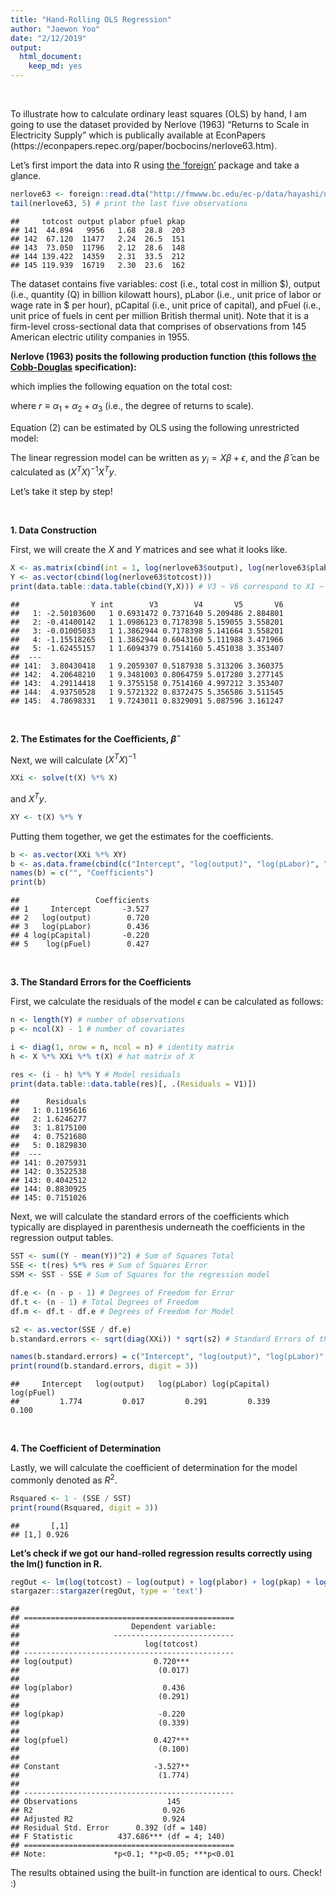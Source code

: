 ```yaml
---
title: "Hand-Rolling OLS Regression"
author: "Jaewon Yoo"
date: "2/12/2019"
output: 
  html_document: 
    keep_md: yes
---
```

\

To illustrate how to calculate ordinary least squares (OLS) by hand, I am going to use the dataset provided by Nerlove (1963) "Returns to Scale in Electricity Supply" which is publically available at EconPapers (https://econpapers.repec.org/paper/bocbocins/nerlove63.htm).

Let's first import the data into R using [the 'foreign'](https://cran.r-project.org/web/packages/foreign/foreign.pdf) package and take a glance.


```r
nerlove63 <- foreign::read.dta("http://fmwww.bc.edu/ec-p/data/hayashi/nerlove63.dta")
tail(nerlove63, 5) # print the last five observations 
```

```
##     totcost output plabor pfuel pkap
## 141  44.894   9956   1.68  28.8  203
## 142  67.120  11477   2.24  26.5  151
## 143  73.050  11796   2.12  28.6  148
## 144 139.422  14359   2.31  33.5  212
## 145 119.939  16719   2.30  23.6  162
```

The dataset contains five variables: cost (i.e., total cost in million \$), output (i.e., quantity (Q) in billion kilowatt hours), pLabor (i.e., unit price of labor or wage rate in \$ per hour), pCapital (i.e., unit price of capital), and pFuel (i.e., unit price of fuels in cent per million British thermal unit). Note that it is a firm-level cross-sectional data that comprises of observations from 145 American electric utility companies in 1955.

__Nerlove (1963) posits the following production function (this follows [the Cobb-Douglas](https://en.wikipedia.org/wiki/Cobb%E2%80%93Douglas_production_function) specification):__

\begin{equation}
\tag{1}
output_{i} = A_{i}(pLabor_{i})^{\alpha_{1}}(pCapital_{i})^{\alpha_{2}}(pFuel_{i})^{\alpha_{3}},
\end{equation}

which implies the following equation on the total cost:

\begin{equation}
\tag{2}
log(cost_{i}) = \frac{1}{r}log(output_{i})+\frac{\alpha_{1}}{r}log(pLabor_{i})+\frac{\alpha_{2}}{r}log(pCapital_{i})+\frac{\alpha_{3}}{r}log(pFuel_{i})+log \biggl[r(A_{i}\alpha_{1}^{\alpha_{1}}\alpha_{2}^{\alpha_{2}}\alpha_{3}^{\alpha_{3}})^{-\frac{1}{r}}\biggl],
\end{equation}

where $r \equiv \alpha_{1} + \alpha_{2} + \alpha_{3}$ (i.e., the degree of returns to scale).

Equation (2) can be estimated by OLS using the following unrestricted model:

\begin{equation}
\tag{3}
log(cost) = \beta_{1} + \beta_{2} \times log(output) + \beta_{3} \times log(pLabor) + \beta_{4} \times log(pCapital) + \beta_{5} \times log(pFuel) + \epsilon.
\end{equation}

The linear regression model can be written as $y_{i} = X\beta+\epsilon$, and the $\hat\beta$ can be calculated as $(X^{T}X)^{-1}X^{T}y$.

Let's take it step by step! 

\

__1. Data Construction__

First, we will create the $X$ and $Y$ matrices and see what it looks like.

```r
X <- as.matrix(cbind(int = 1, log(nerlove63$output), log(nerlove63$plabor), log(nerlove63$pkap), log(nerlove63$pfuel)))
Y <- as.vector(cbind(log(nerlove63$totcost)))
print(data.table::data.table(cbind(Y,X))) # V3 ~ V6 correspond to X1 ~ X4, respectively
```

```
##                Y int        V3        V4       V5       V6
##   1: -2.50103600   1 0.6931472 0.7371640 5.209486 2.884801
##   2: -0.41400142   1 1.0986123 0.7178398 5.159055 3.558201
##   3: -0.01005033   1 1.3862944 0.7178398 5.141664 3.558201
##   4: -1.15518265   1 1.3862944 0.6043160 5.111988 3.471966
##   5: -1.62455157   1 1.6094379 0.7514160 5.451038 3.353407
##  ---                                                      
## 141:  3.80430418   1 9.2059307 0.5187938 5.313206 3.360375
## 142:  4.20648210   1 9.3481003 0.8064759 5.017280 3.277145
## 143:  4.29114418   1 9.3755158 0.7514160 4.997212 3.353407
## 144:  4.93750528   1 9.5721322 0.8372475 5.356586 3.511545
## 145:  4.78698331   1 9.7243011 0.8329091 5.087596 3.161247
```

\

__2. The Estimates for the Coefficients, $\hat\beta$__

Next, we will calculate $(X^{T}X)^{-1}$

```r
XXi <- solve(t(X) %*% X)
```

and $X^{T}y$.

```r
XY <- t(X) %*% Y
```

Putting them together, we get the estimates for the coefficients.

```r
b <- as.vector(XXi %*% XY)
b <- as.data.frame(cbind(c("Intercept", "log(output)", "log(pLabor)", "log(pCapital)", "log(pFuel)"), format(b, digits = 3)))
names(b) = c("", "Coefficients")
print(b)
```

```
##                 Coefficients
## 1     Intercept       -3.527
## 2   log(output)        0.720
## 3   log(pLabor)        0.436
## 4 log(pCapital)       -0.220
## 5    log(pFuel)        0.427
```

\

__3. The Standard Errors for the Coefficients__

First, we calculate the residuals of the model $\epsilon$ can be calculated as follows:

```r
n <- length(Y) # number of observations
p <- ncol(X) - 1 # number of covariates

i <- diag(1, nrow = n, ncol = n) # identity matrix
h <- X %*% XXi %*% t(X) # hat matrix of X

res <- (i - h) %*% Y # Model residuals
print(data.table::data.table(res)[, .(Residuals = V1)])
```

```
##      Residuals
##   1: 0.1195616
##   2: 1.6246277
##   3: 1.8175100
##   4: 0.7521680
##   5: 0.1829830
##  ---          
## 141: 0.2075931
## 142: 0.3522538
## 143: 0.4042512
## 144: 0.8830925
## 145: 0.7151026
```

Next, we will calculate the standard errors of the coefficients which typically are displayed in parenthesis underneath the coefficients in the regression output tables.

```r
SST <- sum((Y - mean(Y))^2) # Sum of Squares Total
SSE <- t(res) %*% res # Sum of Squares Error
SSM <- SST - SSE # Sum of Squares for the regression model

df.e <- (n - p - 1) # Degrees of Freedom for Error
df.t <- (n - 1) # Total Degrees of Freedom
df.m <- df.t - df.e # Degrees of Freedom for Model

s2 <- as.vector(SSE / df.e)
b.standard.errors <- sqrt(diag(XXi)) * sqrt(s2) # Standard Errors of the Coefficients

names(b.standard.errors) = c("Intercept", "log(output)", "log(pLabor)", "log(pCapital)", "log(pFuel)")
print(round(b.standard.errors, digit = 3))
```

```
##     Intercept   log(output)   log(pLabor) log(pCapital)    log(pFuel) 
##         1.774         0.017         0.291         0.339         0.100
```

\

__4. The Coefficient of Determination__

Lastly, we will calculate the coefficient of determination for the model commonly denoted as $R^{2}$.

```r
Rsquared <- 1 - (SSE / SST)
print(round(Rsquared, digit = 3))
```

```
##       [,1]
## [1,] 0.926
```

__Let's check if we got our hand-rolled regression results correctly using the lm() function in R.__

```r
regOut <- lm(log(totcost) ~ log(output) + log(plabor) + log(pkap) + log(pfuel), data = nerlove63)
stargazer::stargazer(regOut, type = 'text')
```

```
## 
## ===============================================
##                         Dependent variable:    
##                     ---------------------------
##                            log(totcost)        
## -----------------------------------------------
## log(output)                  0.720***          
##                               (0.017)          
##                                                
## log(plabor)                    0.436           
##                               (0.291)          
##                                                
## log(pkap)                     -0.220           
##                               (0.339)          
##                                                
## log(pfuel)                   0.427***          
##                               (0.100)          
##                                                
## Constant                     -3.527**          
##                               (1.774)          
##                                                
## -----------------------------------------------
## Observations                    145            
## R2                             0.926           
## Adjusted R2                    0.924           
## Residual Std. Error      0.392 (df = 140)      
## F Statistic          437.686*** (df = 4; 140)  
## ===============================================
## Note:               *p<0.1; **p<0.05; ***p<0.01
```

The results obtained using the built-in function are identical to ours. Check! :)

